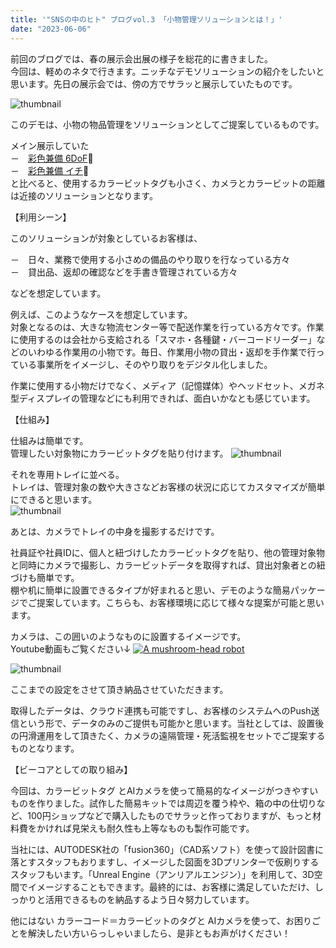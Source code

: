 ```yaml
---
title: '"SNSの中のヒト" ブログvol.3 「小物管理ソリューションとは！」'
date: "2023-06-06"
---
```


前回のブログでは、春の展示会出展の様子を総花的に書きました。 <br />
今回は、軽めのネタで行きます。ニッチなデモソリューションの紹介をしたいと思います。先日の展示会では、傍の方でサラッと展示していたものです。

![thumbnail](../images/Blog/2023-0606/exhibition.JPG)

このデモは、小物の物品管理をソリューションとしてご提案しているものです。

メイン展示していた<br />
－　[彩色兼備 6DoF](https://bcore.biz/jacompany/research/6d)🔗<br />
－　[彩色兼備 イチ](https://bcore.biz/ichiservice)🔗<br />
と比べると、使用するカラービットタグも小さく、カメラとカラービットの距離は近接のソリューションとなります。

【利用シーン】<br />

このソリューションが対象としているお客様は、<br />

－　日々、業務で使用する小さめの備品のやり取りを行なっている方々<br />
－　貸出品、返却の確認などを手書き管理されている方々<br />

などを想定しています。<br />

例えば、このようなケースを想定しています。<br />
対象となるのは、大きな物流センター等で配送作業を行っている方々です。作業に使用するのは会社から支給される「スマホ・各種鍵・バーコードリーダー」などのいわゆる作業用の小物です。毎日、作業用小物の貸出・返却を手作業で行っている事業所をイメージし、そのやり取りをデジタル化しました。

作業に使用する小物だけでなく、メディア（記憶媒体）やヘッドセット、メガネ型ディスプレイの管理などにも利用できれば、面白いかなとも感じています。


【仕組み】<br />

仕組みは簡単です。<br />
管理したい対象物にカラービットタグを貼り付けます。
![thumbnail](../images/Blog/2023-0606/1.png)

それを専用トレイに並べる。<br />
トレイは、管理対象の数や大きさなどお客様の状況に応じてカスタマイズが簡単にできると思います。<br />
![thumbnail](../images/Blog/2023-0606/2.png)

あとは、カメラでトレイの中身を撮影するだけです。<br />

社員証や社員IDに、個人と紐づけしたカラービットタグを貼り、他の管理対象物と同時にカメラで撮影し、カラービットデータを取得すれば、貸出対象者との紐づけも簡単です。<br />
棚や机に簡単に設置できるタイプが好まれると思い、デモのような簡易パッケージでご提案しています。こちらも、お客様環境に応じて様々な提案が可能と思います。

カメラは、この囲いのようなものに設置するイメージです。<br />
Youtube動画もご覧ください↓
[![A mushroom-head robot](../images/Blog/2023-0606/4.png)](https://www.youtube.com/shorts/odJMlHCPVv4)

![thumbnail](../images/Blog/2023-0606/3.png)

ここまでの設定をさせて頂き納品させていただきます。<br />

取得したデータは、クラウド連携も可能ですし、お客様のシステムへのPush送信という形で、データのみのご提供も可能かと思います。当社としては、設置後の円滑運用をして頂きたく、カメラの遠隔管理・死活監視をセットでご提案するものとなります。

【ビーコアとしての取り組み】<br />

今回は、カラービットタグ とAIカメラを使って簡易的なイメージがつきやすいものを作りました。試作した簡易キットでは周辺を覆う枠や、箱の中の仕切りなど、100円ショップなどで購入したものでサラッと作っておりますが、もっと材料費をかければ見栄えも耐久性も上等なものも製作可能です。

当社には、AUTODESK社の「fusion360」（CAD系ソフト）を使って設計図書に落とすスタッフもおりますし、イメージした図面を3Dプリンターで仮刷りするスタッフもいます。「Unreal Engine（アンリアルエンジン）」を利用して、3D空間でイメージすることもできます。最終的には、お客様に満足していただけ、しっかりと活用できるものを納品するよう日々努力しています。

他にはない カラーコード＝カラービットのタグと AIカメラを使って、お困りごとを解決したい方いらっしゃいましたら、是非ともお声がけください！





